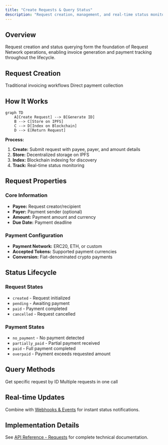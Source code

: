 ```yaml
---
title: "Create Requests & Query Status"
description: "Request creation, management, and real-time status monitoring"
---
```


## Overview

Request creation and status querying form the foundation of Request Network operations, enabling invoice generation and payment tracking throughout the lifecycle.

## Request Creation

<CardGroup cols={2}>
  <Card title="Invoice Requests" icon="file-invoice">
    Traditional invoicing workflows
  </Card>
  
  <Card title="Payment Requests" icon="money-bill">
    Direct payment collection
  </Card>
</CardGroup>

## How It Works

```mermaid
graph TD
    A[Create Request] --> B[Generate ID]
    B --> C[Store on IPFS]
    C --> D[Index on Blockchain]
    D --> E[Return Request]
```

**Process:**
1. **Create:** Submit request with payee, payer, and amount details
2. **Store:** Decentralized storage on IPFS
3. **Index:** Blockchain indexing for discovery
4. **Track:** Real-time status monitoring

## Request Properties

### Core Information
- **Payee:** Request creator/recipient
- **Payer:** Payment sender (optional)
- **Amount:** Payment amount and currency
- **Due Date:** Payment deadline

### Payment Configuration
- **Payment Network:** ERC20, ETH, or custom
- **Accepted Tokens:** Supported payment currencies
- **Conversion:** Fiat-denominated crypto payments

## Status Lifecycle

### Request States
- `created` - Request initialized
- `pending` - Awaiting payment
- `paid` - Payment completed
- `cancelled` - Request cancelled

### Payment States
- `no_payment` - No payment detected
- `partially_paid` - Partial payment received
- `paid` - Full payment completed
- `overpaid` - Payment exceeds requested amount

## Query Methods

<CardGroup cols={2}>
  <Card title="Single Request" icon="magnifying-glass">
    Get specific request by ID
  </Card>
  
  <Card title="Batch Queries" icon="list">
    Multiple requests in one call
  </Card>
</CardGroup>

## Real-time Updates

Combine with [Webhooks & Events](/api-features/webhooks-events) for instant status notifications.

## Implementation Details

See [API Reference - Requests](/api-reference/requests) for complete technical documentation.